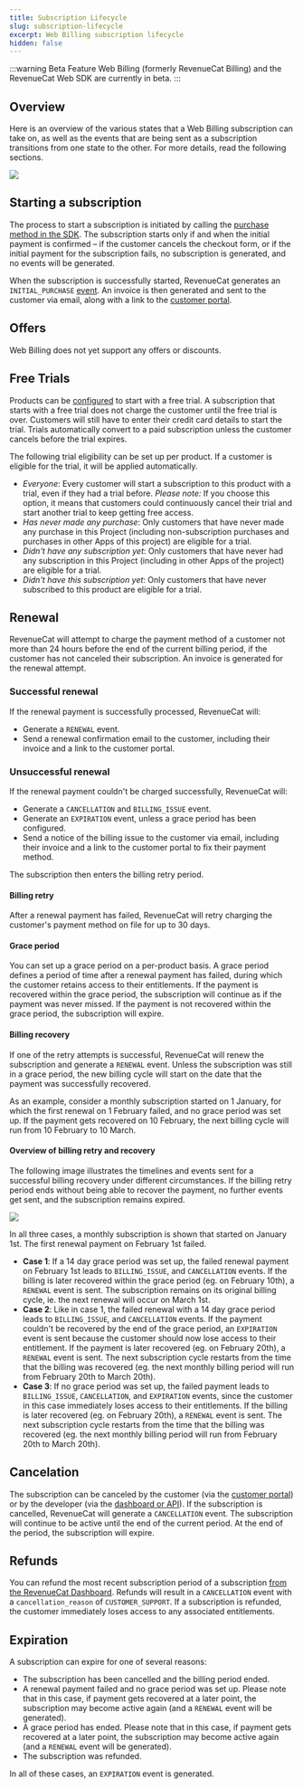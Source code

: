 ```yaml
---
title: Subscription Lifecycle
slug: subscription-lifecycle
excerpt: Web Billing subscription lifecycle
hidden: false
---
```


:::warning Beta Feature
Web Billing (formerly RevenueCat Billing) and the RevenueCat Web SDK are currently in beta.
:::

## Overview

Here is an overview of the various states that a Web Billing subscription can take on, as well as the events that are being sent as a subscription transitions from one state to the other. For more details, read the following sections.

![](/images/web-billing/subscription-lifecycle.png)

## Starting a subscription

The process to start a subscription is initiated by calling the [purchase method in the SDK](/web/web-billing#purchasing-a-package). The subscription starts only if and when the initial payment is confirmed – if the customer cancels the checkout form, or if the initial payment for the subscription fails, no subscription is generated, and no events will be generated.

When the subscription is successfully started, RevenueCat generates an `INITIAL_PURCHASE` [event](/integrations/webhooks/event-types-and-fields). An invoice is then generated and sent to the customer via email, along with a link to the [customer portal](./customer-portal).

## Offers

Web Billing does not yet support any offers or discounts.

## Free Trials

Products can be [configured](./product-setup) to start with a free trial. A subscription that starts with a free trial does not charge the customer until the free trial is over. Customers will still have to enter their credit card details to start the trial. Trials automatically convert to a paid subscription unless the customer cancels before the trial expires.

The following trial eligibility can be set up per product. If a customer is eligible for the trial, it will be applied automatically.

- _Everyone_: Every customer will start a subscription to this product with a trial, even if they had a trial before. _Please note:_ If you choose this option, it means that customers could continuously cancel their trial and start another trial to keep getting free access.
- _Has never made any purchase_: Only customers that have never made any purchase in this Project (including non-subscription purchases and purchases in other Apps of this project) are eligible for a trial.
- _Didn't have any subscription yet_: Only customers that have never had any subscription in this Project (including in other Apps of the project) are eligible for a trial.
- _Didn't have this subscription yet_: Only customers that have never subscribed to this product are eligible for a trial.

## Renewal

RevenueCat will attempt to charge the payment method of a customer not more than 24 hours before the end of the current billing period, if the customer has not canceled their subscription. An invoice is generated for the renewal attempt.

### Successful renewal

If the renewal payment is successfully processed, RevenueCat will:

- Generate a `RENEWAL` event.
- Send a renewal confirmation email to the customer, including their invoice and a link to the customer portal.

### Unsuccessful renewal

If the renewal payment couldn't be charged successfully, RevenueCat will:

- Generate a `CANCELLATION` and `BILLING_ISSUE` event.
- Generate an `EXPIRATION` event, unless a grace period has been configured.
- Send a notice of the billing issue to the customer via email, including their invoice and a link to the customer portal to fix their payment method.

The subscription then enters the billing retry period.

#### Billing retry

After a renewal payment has failed, RevenueCat will retry charging the customer's payment method on file for up to 30 days.

#### Grace period

You can set up a grace period on a per-product basis. A grace period defines a period of time after a renewal payment has failed, during which the customer retains access to their entitlements. If the payment is recovered within the grace period, the subscription will continue as if the payment was never missed. If the payment is not recovered within the grace period, the subscription will expire.

#### Billing recovery

If one of the retry attempts is successful, RevenueCat will renew the subscription and generate a `RENEWAL` event. Unless the subscription was still in a grace period, the new billing cycle will start on the date that the payment was successfully recovered.

As an example, consider a monthly subscription started on 1 January, for which the first renewal on 1 February failed, and no grace period was set up. If the payment gets recovered on 10 February, the next billing cycle will run from 10 February to 10 March.

#### Overview of billing retry and recovery

The following image illustrates the timelines and events sent for a successful billing recovery under different circumstances. If the billing retry period ends without being able to recover the payment, no further events get sent, and the subscription remains expired.

![](/images/web-billing/billing-retry-and-grace-period.png)

In all three cases, a monthly subscription is shown that started on January 1st. The first renewal payment on February 1st failed.

- **Case 1**: If a 14 day grace period was set up, the failed renewal payment on February 1st leads to `BILLING_ISSUE`, and `CANCELLATION` events. If the billing is later recovered within the grace period (eg. on February 10th), a `RENEWAL` event is sent. The subscription remains on its original billing cycle, ie. the next renewal will occur on March 1st.
- **Case 2**: Like in case 1, the failed renewal with a 14 day grace period leads to `BILLING_ISSUE`, and `CANCELLATION` events. If the payment couldn't be recovered by the end of the grace period, an `EXPIRATION` event is sent because the customer should now lose access to their entitlement. If the payment is later recovered (eg. on February 20th), a `RENEWAL` event is sent. The next subscription cycle restarts from the time that the billing was recovered (eg. the next monthly billing period will run from February 20th to March 20th).
- **Case 3**: If no grace period was set up, the failed payment leads to `BILLING_ISSUE`, `CANCELLATION`, and `EXPIRATION` events, since the customer in this case immediately loses access to their entitlements. If the billing is later recovered (eg. on February 20th), a `RENEWAL` event is sent. The next subscription cycle restarts from the time that the billing was recovered (eg. the next monthly billing period will run from February 20th to March 20th).

## Cancelation

The subscription can be canceled by the customer (via the [customer portal](./customer-portal)) or by the developer (via the [dashboard or API](./managing-customer-subscriptions)). If the subscription is cancelled, RevenueCat will generate a `CANCELLATION` event. The subscription will continue to be active until the end of the current period. At the end of the period, the subscription will expire.

## Refunds

You can refund the most recent subscription period of a subscription [from the RevenueCat Dashboard](./managing-customer-subscriptions). Refunds will result in a `CANCELLATION` event with a `cancellation_reason` of `CUSTOMER_SUPPORT`. If a subscription is refunded, the customer immediately loses access to any associated entitlements.

## Expiration

A subscription can expire for one of several reasons:

- The subscription has been cancelled and the billing period ended.
- A renewal payment failed and no grace period was set up. Please note that in this case, if payment gets recovered at a later point, the subscription may become active again (and a `RENEWAL` event will be generated).
- A grace period has ended. Please note that in this case, if payment gets recovered at a later point, the subscription may become active again (and a `RENEWAL` event will be generated).
- The subscription was refunded.

In all of these cases, an `EXPIRATION` event is generated.
